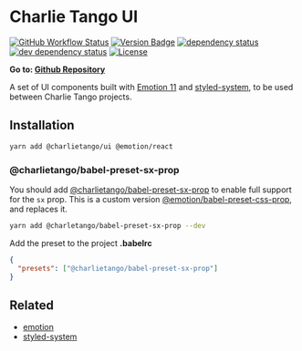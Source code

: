 
<Meta title="Docs/Intro" />

# Charlie Tango UI

[![GitHub Workflow Status][build-svg]][github-url] [![Version Badge][npm-version-svg]][package-url]
[![dependency status][deps-svg]][deps-url] [![dev dependency status][dev-deps-svg]][dev-deps-url]
[![License][license-image]][license-url]

**Go to: [Github Repository](https://github.com/charlie-tango/ui)**

A set of UI components built with [Emotion 11](https://emotion.sh) and
[styled-system](https://styled-system.com/), to be used between Charlie Tango projects.

## Installation

```bash
yarn add @charlietango/ui @emotion/react
```

### @charlietango/babel-preset-sx-prop

You should add
[@charlietango/babel-preset-sx-prop](https://www.npmjs.com/package/@charlietango/babel-preset-sx-prop)
to enable full support for the `sx` prop. This is a custom version
[@emotion/babel-preset-css-prop](https://emotion.sh/docs/@emotion/babel-preset-css-prop), and
replaces it.

```bash
yarn add @charletango/babel-preset-sx-prop --dev
```

Add the preset to the project **.babelrc**

```json
{
  "presets": ["@charlietango/babel-preset-sx-prop"]
}
```

## Related

- [emotion](https://emotion.sh/)
- [styled-system](https://styled-system.com/)

[build-svg]: https://img.shields.io/github/workflow/status/charlie-tango/ui/Test
[github-url]: https://github.com/charlie-tango/ui
[package-url]: https://npmjs.org/package/@charlietango/ui
[npm-version-svg]: https://img.shields.io/npm/v/@charlietango/ui.svg
[deps-svg]: https://david-dm.org/charlie-tango/ui.svg
[deps-url]: https://david-dm.org/charlie-tango/ui
[dev-deps-svg]: https://david-dm.org/charlie-tango/ui/dev-status.svg
[dev-deps-url]: https://david-dm.org/charlie-tango/ui#info=devDependencies
[license-image]: http://img.shields.io/npm/l/@charlietango/ui.svg
[license-url]: LICENSE

